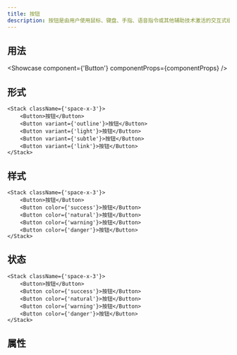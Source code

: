```yaml
---
title: 按钮
description: 按钮是由用户使用鼠标、键盘、手指、语音指令或其他辅助技术激活的交互式组件。一旦被激活，它就会执行一个可编程的操作，例如提交一个表单或打开一个对话框。
---
```


## 用法
<Showcase component={'Button'} componentProps={componentProps} />

## 形式
```tsx live editable
<Stack className={'space-x-3'}>
    <Button>按钮</Button>
    <Button variant={'outline'}>按钮</Button>
    <Button variant={'light'}>按钮</Button>
    <Button variant={'subtle'}>按钮</Button>
    <Button variant={'link'}>按钮</Button>
</Stack>
```

## 样式
```tsx live editable
<Stack className={'space-x-3'}>
    <Button>按钮</Button>
    <Button color={'success'}>按钮</Button>
    <Button color={'natural'}>按钮</Button>
    <Button color={'warning'}>按钮</Button>
    <Button color={'danger'}>按钮</Button>
</Stack>
```

## 状态
```tsx live editable
<Stack className={'space-x-3'}>
    <Button>按钮</Button>
    <Button color={'success'}>按钮</Button>
    <Button color={'natural'}>按钮</Button>
    <Button color={'warning'}>按钮</Button>
    <Button color={'danger'}>按钮</Button>
</Stack>
```

## 属性
<PropsTable componentProps={componentProps} />

